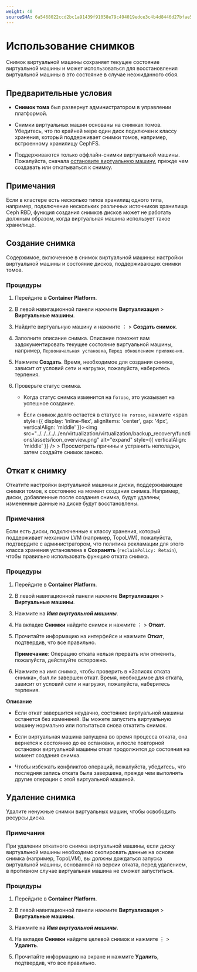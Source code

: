 ```yaml
---
weight: 40
sourceSHA: 6a5468022ccd2bc1a91439f91058e79c494019edce3c4b4d8446d27bfae5c830
---
```


# Использование снимков

Снимок виртуальной машины сохраняет текущее состояние виртуальной машины и может использоваться для восстановления виртуальной машины в это состояние в случае неожиданного сбоя.

## Предварительные условия

- **Снимок тома** был развернут администратором в управлении платформой.

- Снимки виртуальных машин основаны на снимках томов. Убедитесь, что по крайней мере один диск подключен к классу хранения, который поддерживает снимки томов, например, встроенному хранилищу CephFS.

- Поддерживаются только оффлайн-снимки виртуальной машины. Пожалуйста, сначала [остановите виртуальную машину](../../virtual_machine/functions/batch_actions.mdx), прежде чем создавать или откатываться к снимку.

## Примечания

Если в кластере есть несколько типов хранилищ одного типа, например, подключение нескольких различных источников хранилища Ceph RBD, функция создания снимков дисков может не работать должным образом, когда виртуальная машина использует такое хранилище.

## Создание снимка

Содержимое, включенное в снимок виртуальной машины: настройки виртуальной машины и состояние дисков, поддерживающих снимки томов.

### Процедуры

1. Перейдите в **Container Platform**.

2. В левой навигационной панели нажмите **Виртуализация** > **Виртуальные машины**.

3. Найдите виртуальную машину и нажмите ⋮ > **Создать снимок**.

4. Заполните описание снимка. Описание поможет вам задокументировать текущее состояние виртуальной машины, например, `Первоначальная установка`, `Перед обновлением приложения`.

5. Нажмите **Создать**. Время, необходимое для создания снимка, зависит от условий сети и нагрузки, пожалуйста, наберитесь терпения.

6. Проверьте статус снимка.

   - Когда статус снимка изменится на `Готово`, это указывает на успешное создание.

   - Если снимок долго остается в статусе `Не готово`, нажмите <span style={{ display: 'inline-flex', alignItems: 'center', gap: '4px', verticalAlign: 'middle' }}><img src="../../../../../en/virtualization/virtualization/backup_recovery/functions/assets/icon_overview.png" alt="expand" style={{ verticalAlign: 'middle' }} /> <span> > Просмотреть причины и устранить неполадки, затем создайте снимок заново.</span></span>

## Откат к снимку

Откатите настройки виртуальной машины и диски, поддерживающие снимки томов, к состоянию на момент создания снимка. Например, диски, добавленные после создания снимка, будут удалены; измененные данные на диске будут восстановлены.

### Примечания

Если есть диски, подключенные к классу хранения, который поддерживает механизм LVM (например, TopoLVM), пожалуйста, подтвердите с администратором, что политика рекламации для этого класса хранения установлена в **Сохранять** (`reclaimPolicy: Retain`), чтобы правильно использовать функцию отката снимка.

### Процедуры

1. Перейдите в **Container Platform**.

2. В левой навигационной панели нажмите **Виртуализация** > **Виртуальные машины**.

3. Нажмите на ***Имя виртуальной машины***.

4. На вкладке **Снимки** найдите снимок и нажмите ⋮ > **Откат**.

5. Прочитайте информацию на интерфейсе и нажмите **Откат**, подтвердив, что все правильно.

   **Примечание**: Операцию отката нельзя прервать или отменить, пожалуйста, действуйте осторожно.

6. Нажмите на имя снимка, чтобы проверить в «Записях отката снимка», был ли завершен откат. Время, необходимое для отката, зависит от условий сети и нагрузки, пожалуйста, наберитесь терпения.

**Описание**

- Если откат завершится неудачно, состояние виртуальной машины останется без изменений. Вы можете запустить виртуальную машину нормально или попытаться снова откатить снимок.

- Если виртуальная машина запущена во время процесса отката, она вернется к состоянию до ее остановки, и после повторной остановки виртуальной машины откат продолжится до состояния на момент создания снимка.

- Чтобы избежать конфликтов операций, пожалуйста, убедитесь, что последняя запись отката была завершена, прежде чем выполнять другие операции с этой виртуальной машиной.

## Удаление снимка

Удалите ненужные снимки виртуальных машин, чтобы освободить ресурсы диска.

### Примечания

При удалении откатного снимка виртуальной машины, если диску виртуальной машины необходимо скопировать данные на основе снимка (например, TopoLVM), вы должны дождаться запуска виртуальной машины, основанной на версии отката, перед удалением, в противном случае виртуальная машина не сможет запуститься.

### Процедуры

1. Перейдите в **Container Platform**.

2. В левой навигационной панели нажмите **Виртуализация** > **Виртуальные машины**.

3. Нажмите на ***Имя виртуальной машины***.

4. На вкладке **Снимки** найдите целевой снимок и нажмите ⋮ > **Удалить**.

5. Прочитайте информацию на экране и нажмите **Удалить**, подтвердив, что все правильно.
